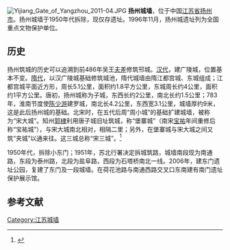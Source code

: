 [[File:Yijiang_Gate_of_Yangzhou_2011-04.JPG|right]]
'''扬州城墙'''，位于中国[[江苏省|江苏省]][[扬州市|扬州市]]。扬州城墙于1950年代拆除，现仅存遗址。1996年11月，扬州城遗址列为全国重点文物保护单位。

== 历史 ==
扬州筑城的历史可以追溯到前486年吴王[[夫差|夫差]]修筑邗城。[[汉代|汉代]]，建广陵城，位置基本不变。[[隋代|隋代]]，以汉广陵城基础修筑城池，隋代城墙由隋江都宫城、东城组成；江都宫城平面近方形，周长5.1公里，面积约1.8平方公里，东城周长约4公里，面积约1平方公里。唐初，扬州城称为子城，东西长约2公里，南北长约1.5公里；783年，淮南节度使[[陈少游|陈少游]]建罗城，南北长4.2公里，东西宽3.1公里，城墙厚约9米，这是此后扬州城的基础。北宋时，在五代后周“周小城”的基础扩建城墙，被称为“宋大城”。知州[[郭棣|郭棣]]利用唐子城旧址筑城，称“堡寨城”（南宋[[宝祐|宝祐]]年间重修后称“宝祐城”），与宋大城南北相对，相隔二里；另外，在堡寨城与宋大城之间又筑“夹城”以通来往。这三城总称“宋三城”。<ref>{{Cite web |url=http://www.yznews.com.cn/news/2010-10/31/content_3415996.htm |title=大东门桥旁还有段老城墙  |access-date=2013-09-08 |archive-url=https://web.archive.org/web/20141026105249/http://www.yznews.com.cn/news/2010-10/31/content_3415996.htm |archive-date=2014-10-26 |dead-url=yes }}</ref>

1950年代，拆除小东门；1951年，苏北行署决定拆城筑路，城墙南段现为南通路，东段为泰州路，北段为盐阜路，西段为石塔桥南北一线。2006年，建东门遗址公园，复建了东门及一段城墙。在荷花池路与南通西路交叉口东南建有南门遗址保护展示馆。

==参考文献==
{{reflist}}

[[Category:江苏城墙|Category:江苏城墙]]
{{江苏省境内的古城墙}}